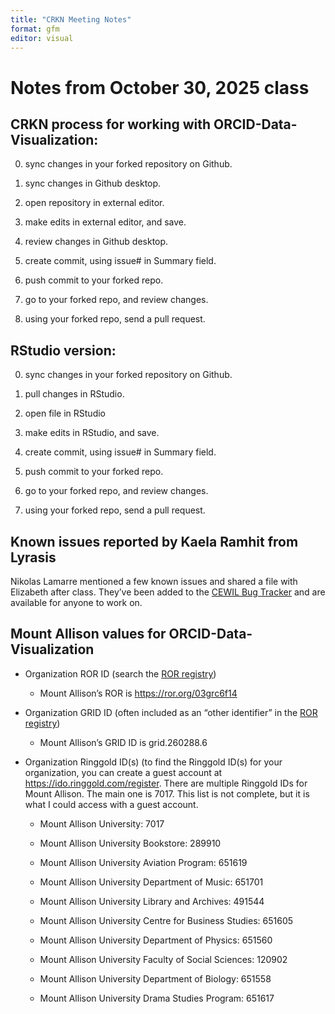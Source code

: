 ```yaml
---
title: "CRKN Meeting Notes"
format: gfm
editor: visual
---
```


# Notes from October 30, 2025 class

## CRKN process for working with ORCID-Data-Visualization:

0. sync changes in your forked repository on Github. \

1.  sync changes in Github desktop. \

2.  open repository in external editor. \

3.  make edits in external editor, and save. \

4.  review changes in Github desktop. \

5.  create commit, using issue# in Summary field. \

6.  push commit to your forked repo. \

7.  go to your forked repo, and review changes. \

8.  using your forked repo, send a pull request. 

## RStudio version:

0. sync changes in your forked repository on Github. \

1.  pull changes in RStudio. \

2.  open file in RStudio \

3.  make edits in RStudio, and save.  \

4.  create commit, using issue# in Summary field. \

5.  push commit to your forked repo. \

6.  go to your forked repo, and review changes. \

7.  using your forked repo, send a pull request. 

## Known issues reported by Kaela Ramhit from Lyrasis

Nikolas Lamarre mentioned a few known issues and shared a file with Elizabeth after class. They've been added to the [CEWIL Bug Tracker](https://github.com/orgs/crkn-rcdr/projects/21) and are available for anyone to work on.

## Mount Allison values for ORCID-Data-Visualization

-   Organization ROR ID (search the [ROR registry](https://ror.org/search))

    -   Mount Allison's ROR is <https://ror.org/03grc6f14>

-   Organization GRID ID (often included as an "other identifier" in the [ROR registry](https://ror.org/search))

    -   Mount Allison's GRID ID is grid.260288.6

-   Organization Ringgold ID(s) (to find the Ringgold ID(s) for your organization, you can create a guest account at <https://ido.ringgold.com/register>. There are multiple Ringgold IDs for Mount Allison. The main one is 7017. This list is not complete, but it is what I could access with a guest account.

    -   Mount Allison University: 7017

    -   Mount Allison University Bookstore: 289910

    -   Mount Allison University Aviation Program: 651619

    -   Mount Allison University Department of Music: 651701

    -   Mount Allison University Library and Archives: 491544

    -   Mount Allison University Centre for Business Studies: 651605

    -   Mount Allison University Department of Physics: 651560

    -   Mount Allison University Faculty of Social Sciences: 120902

    -   Mount Allison University Department of Biology: 651558

    -   Mount Allison University Drama Studies Program: 651617
